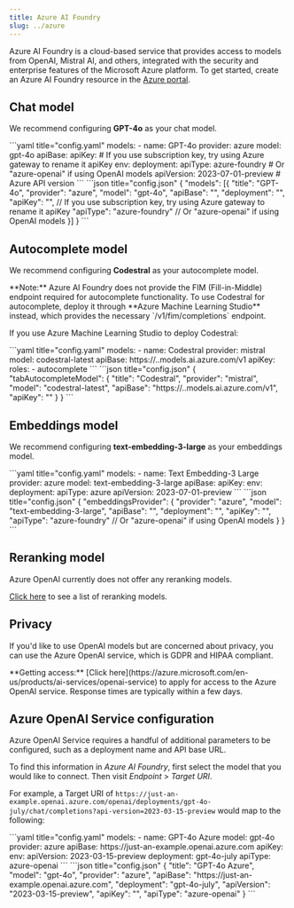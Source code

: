 ```yaml
---
title: Azure AI Foundry
slug: ../azure
---
```


Azure AI Foundry is a cloud-based service that provides access to models from OpenAI, Mistral AI, and others, integrated with the security and enterprise features of the Microsoft Azure platform. To get started, create an Azure AI Foundry resource in the [Azure portal](https://portal.azure.com).

## Chat model

We recommend configuring **GPT-4o** as your chat model.

<Tabs>
  <Tab title="YAML">
  ```yaml title="config.yaml"
  models:
    - name: GPT-4o
      provider: azure
      model: gpt-4o
      apiBase: <YOUR_DEPLOYMENT_BASE>
      apiKey: <YOUR_AZURE_API_KEY> # If you use subscription key, try using Azure gateway to rename it apiKey
      env:
        deployment: <YOUR_DEPLOYMENT_NAME>
        apiType: azure-foundry # Or "azure-openai" if using OpenAI models
        apiVersion: 2023-07-01-preview # Azure API version
  ```
  </Tab>
  <Tab title="JSON">
  ```json title="config.json"
  {
    "models": [{
        "title": "GPT-4o",
        "provider": "azure",
        "model": "gpt-4o",
        "apiBase": "<YOUR_DEPLOYMENT_BASE>",
        "deployment": "<YOUR_DEPLOYMENT_NAME>",
        "apiKey": "<YOUR_AZURE_API_KEY>", // If you use subscription key, try using Azure gateway to rename it apiKey
        "apiType": "azure-foundry" // Or "azure-openai" if using OpenAI models
    }]
  }
  ```
  </Tab>
</Tabs>

## Autocomplete model

We recommend configuring **Codestral** as your autocomplete model.

<Info>
  **Note:** Azure AI Foundry does not provide the FIM (Fill-in-Middle) endpoint
  required for autocomplete functionality. To use Codestral for autocomplete,
  deploy it through **Azure Machine Learning Studio** instead, which provides
  the necessary `/v1/fim/completions` endpoint.
</Info>

If you use Azure Machine Learning Studio to deploy Codestral:

<Tabs>
	<Tab title="YAML">
	```yaml title="config.yaml"
  models:
    - name: Codestral
      provider: mistral
      model: codestral-latest
      apiBase: https://<YOUR_MODEL_NAME>.<YOUR_REGION>.models.ai.azure.com/v1
      apiKey: <YOUR_AZURE_API_KEY>
      roles:
        - autocomplete
  ```
  </Tab>
  <Tab title="JSON">
  ```json title="config.json"
  {
    "tabAutocompleteModel": {
      "title": "Codestral",
      "provider": "mistral",
      "model": "codestral-latest", 
      "apiBase": "https://<YOUR_MODEL_NAME>.<YOUR_REGION>.models.ai.azure.com/v1",
      "apiKey": "<YOUR_AZURE_API_KEY>"
    }
  }
  ```
  </Tab>
</Tabs>

## Embeddings model

We recommend configuring **text-embedding-3-large** as your embeddings model.

<Tabs>
    <Tab title="YAML">
    ```yaml title="config.yaml"
    models:
      - name: Text Embedding-3 Large
        provider: azure
        model: text-embedding-3-large
        apiBase: <YOUR_DEPLOYMENT_BASE>
        apiKey: <YOUR_AZURE_API_KEY>
        env:
          deployment: <YOUR_DEPLOYMENT_NAME>
          apiType: azure
          apiVersion: 2023-07-01-preview
    ```
    </Tab>
    <Tab title="JSON">
    ```json title="config.json"
    {
      "embeddingsProvider": {
        "provider": "azure",
        "model": "text-embedding-3-large",
        "apiBase": "<YOUR_DEPLOYMENT_BASE>",
        "deployment": "<YOUR_DEPLOYMENT_NAME>",
        "apiKey": "<YOUR_AZURE_API_KEY>",
        "apiType": "azure-foundry" // Or "azure-openai" if using OpenAI models
      }
    }
    ```
    </Tab>
</Tabs>

## Reranking model

Azure OpenAI currently does not offer any reranking models.

[Click here](../../model-roles/reranking.mdx) to see a list of reranking models.

## Privacy

If you'd like to use OpenAI models but are concerned about privacy, you can use the Azure OpenAI service, which is GDPR and HIPAA compliant.

<Info>
  **Getting access:** [Click
  here](https://azure.microsoft.com/en-us/products/ai-services/openai-service)
  to apply for access to the Azure OpenAI service. Response times are typically
  within a few days.
</Info>

## Azure OpenAI Service configuration

Azure OpenAI Service requires a handful of additional parameters to be configured, such as a deployment name and API base URL.

To find this information in _Azure AI Foundry_, first select the model that you would like to connect. Then visit _Endpoint_ > _Target URI_.

For example, a Target URI of `https://just-an-example.openai.azure.com/openai/deployments/gpt-4o-july/chat/completions?api-version=2023-03-15-preview` would map to the following:

<Tabs>
	<Tab title="YAML">
    ```yaml title="config.yaml"
    models:
      - name: GPT-4o Azure
        model: gpt-4o
        provider: azure
        apiBase: https://just-an-example.openai.azure.com
        apiKey: <YOUR_AZURE_API_KEY>
        env:
          apiVersion: 2023-03-15-preview
          deployment: gpt-4o-july
          apiType: azure-openai
    ```
  </Tab>
  <Tab title="JSON">
    ```json title="config.json"
    {
      "title": "GPT-4o Azure",
      "model": "gpt-4o",
      "provider": "azure",
      "apiBase": "https://just-an-example.openai.azure.com",
      "deployment": "gpt-4o-july",
      "apiVersion": "2023-03-15-preview",
      "apiKey": "<YOUR_AZURE_API_KEY>",
      "apiType": "azure-openai"
    }
    ```
  </Tab>
</Tabs>
